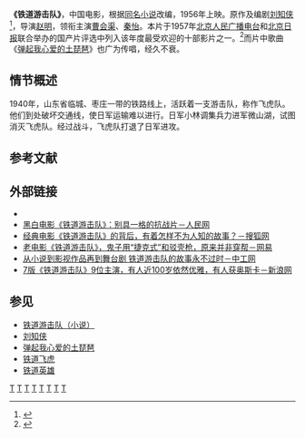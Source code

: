 {{Otheruses|铁道游击队}}
{{Infobox Film
| name               = 铁道游击队
| original_name      = 
| image              =  Railway Guerrilla.jpg
| caption            =  
| director           = [[赵明_(导演)|赵明]]
| producer           = 
| writer             = [[刘知侠|刘知侠]]
| starring           = [[曹会渠|曹会渠]]<br>[[秦怡|秦怡]]<br>[[冯喆_(演员)|冯喆]]<br>[[冯奇|冯奇]]<br>[[邓楠_(演员)|邓楠]]<br>[[仲星火|仲星火]]<br>[[冯笑|冯笑]]<br>[[陈述_(演员)|陈述]]<br>[[郑敏_(演员)|郑敏]]<br>[[石灵_(演员)|石灵]]
| music              = 
| cinematography     = 
| editing            = 
| production_company = [[上海电影制片厂|上海电影制片厂]]
| distributor        = 
| released           = 1956年
| runtime            = 85分钟
| country            = {{中国大陆电影产地}}
| language           = [[汉语|汉语]]
| budget             = 
| gross              = 
| preceded_by        = 
| followed_by        = 
}}
'''《铁道游击队》'''，中国电影，根据[[铁道游击队|同名小说]]改编，1956年上映。原作及编剧[[刘知侠|刘知侠]]<ref>{{Cite web|url=http://cpc.people.com.cn/GB/33842/33844/34536/2575897.html|title=《铁道游击队》创作经过一：英模会上采访－人民网|access-date=2021-11-28|archive-date=2021-11-28|archive-url=https://web.archive.org/web/20211128034625/http://cpc.people.com.cn/GB/33842/33844/34536/2575897.html|dead-url=no}}</ref>，导演[[赵明_(导演)|赵明]]，领衔主演[[曹会渠|曹会渠]]、[[秦怡|秦怡]]。本片于1957年[[北京广播电视台|北京人民广播电台]]和[[北京日報|北京日报]]联合举办的国产片评选中列入该年度最受欢迎的十部影片之一。<ref> {{Cite web|url= https://web.archive.org/web/20090414043530/http://news.xinhuanet.com/newmedia/2004-04/15/content_1421685.htm|title=电影《铁道游击队》基本资料－新华网}}</ref>而片中歌曲《[[弹起我心爱的土琵琶|弹起我心爱的土琵琶]]》也广为传唱，经久不衰。

== 情节概述 ==
1940年，山东省临城、枣庄一带的铁路线上，活跃着一支游击队，称作飞虎队。他们到处破坏交通线，使日军运输难以进行。日军小林调集兵力进军微山湖，试图消灭飞虎队。经过战斗，飞虎队打退了日军进攻。

==参考文献==
{{reflist}}

== 外部链接 ==
*{{豆瓣|1434172}}
*[http://media.people.com.cn/n/2015/0817/c40606-27471099.html 黑白电影《铁道游击队》：别具一格的抗战片－人民网]
*[https://www.sohu.com/a/311263953_488074 经典电影《铁道游击队》的背后，有着怎样不为人知的故事？－搜狐网] {{Wayback|url=https://www.sohu.com/a/311263953_488074 |date=20211127235344 }}
*[https://www.163.com/dy/article/GHOIPREA0543BD59.html 老电影《铁道游击队》，鬼子用“捷克式”和驳壳枪，原来并非穿帮－网易] {{Wayback|url=https://www.163.com/dy/article/GHOIPREA0543BD59.html |date=20211127235047 }}
*[http://www.workercn.cn/34059/202111/23/211123112556829.shtml 从小说到影视作品再到舞台剧 铁道游击队的故事永不过时－中工网] {{Wayback|url=http://www.workercn.cn/34059/202111/23/211123112556829.shtml |date=20211128033333 }}
*[https://k.sina.com.cn/article_1260430664_4b20a54800100zhty.html?from=ent&subch=film 7版《铁道游击队》9位主演，有人近100岁依然优雅，有人获奥斯卡－新浪网] {{Wayback|url=https://k.sina.com.cn/article_1260430664_4b20a54800100zhty.html?from=ent&subch=film |date=20211128153144 }}

==参见==
*[[铁道游击队|铁道游击队（小说）]]
*[[刘知侠|刘知侠]]
*[[弹起我心爱的土琵琶|弹起我心爱的土琵琶]]
*[[铁道飞虎|铁道飞虎]]
*[[铁道英雄|铁道英雄]]

[[Category:1956年电影作品|T]]
[[Category:1956年中国作品|T]]
[[Category:1950年代中国黑白电影|T]]
[[Category:抗日戰爭電影|T]]
[[Category:山东民国时期背景电影|T]]
[[Category:山东抗战史|T]]
[[Category:上海电影制片厂电影|T]]
[[Category:中华人民共和国小说改编电影|T]]